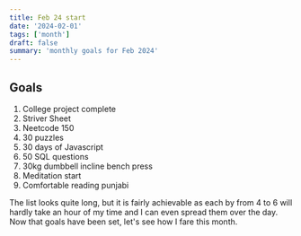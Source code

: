 ```yaml
---
title: Feb 24 start
date: '2024-02-01'
tags: ['month']
draft: false
summary: 'monthly goals for Feb 2024'
---
```


## Goals

1. College project complete
2. Striver Sheet
3. Neetcode 150
4. 30 puzzles
5. 30 days of Javascript
6. 50 SQL questions
7. 30kg dumbbell incline bench press
8. Meditation start
9. Comfortable reading punjabi

The list looks quite long, but it is fairly achievable as each by from 4 to 6 will hardly take an hour of my time and I can even spread them
over the day. Now that goals have been set, let's see how I fare this month.
